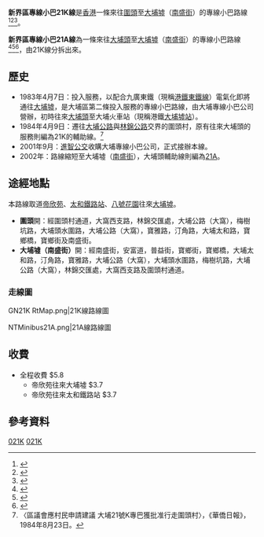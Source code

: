 {{NoteTA 
|1=zh-hk:進智公交; zh-tw:進智公交; zh-cn:進智公交 }}
{{Infobox Bus Route
| image = NTMinibus21K LB0552 2018.jpg
| number = 新界區專線小巴21K線
| operator = [[進智公交|進智公交]]
| garage =
| length =
| time = 約15分鐘
| start = [[圍頭村|圍頭]]
| via = [[帝欣苑|帝欣苑]]、[[太和站_(香港)|太和站]]、[[八號花園|八號花園]]
| end = [[大埔墟|大埔墟]]（[[南盛街|南盛街]]）
| level = 0500-2315
| level1 = 0515-2300
| frequency =12/15分鐘一班（2115後每30分鐘一班）
| Other_route = 無
| vehicle = [[豐田Coaster|豐田Coaster]]LPG
| Fare = HK$5.8
| compete = [[紅色公共小巴|紅色公共小巴]]
}}
{{Infobox Bus Route
| image = UR6153 New Territories 21A 05-08-2020.jpg
| number = 新界區專線小巴21A線
| operator = [[進智公交|進智公交]]
| garage =
| length =
| time = 約15分鐘
| start = [[大埔頭|大埔頭]]
| via = [[太湖花園|太湖花園]]、[[八號花園|八號花園]]
| end = [[大埔墟|大埔墟]]（[[南盛街|南盛街]]）
| level = 0600-2130
| level1 = 0610-2140
| frequency =12/15分
| Other_route = 無
| vehicle = [[豐田Coaster|豐田Coaster]]LPG
| Fare = $4.3
| compete = [[九龍巴士71K線|九龍巴士71K線]]<br>（需繞經廣福、富善及富亨，行車時間較長）
}}
'''新界區專線小巴21K線'''是[[香港|香港]]一條來往[[圍頭村|圍頭]]至[[大埔墟|大埔墟]]（[[南盛街|南盛街]]）的專線小巴路線<ref>{{Cite web |url=http://www.amspt.com/jdownloads/Route/New%20Territories/21K.pdf |title=進智公交 - 專線小巴21K線官方資料 |access-date=2020-06-07 |archive-date=2020-09-07 |archive-url=https://web.archive.org/web/20200907154530/http://www.amspt.com/jdownloads/Route/New%20Territories/21K.pdf |dead-url=no }}</ref><ref>{{Cite web |url=http://hketransport.td.gov.hk/ris_page/get_gmb_detail.php?route_id=2225&lang=TC |title=運輸署 - 新界區專線小巴21K線 |access-date=2016-12-18 |archive-date=2018-04-27 |archive-url=https://web.archive.org/web/20180427154432/http://hketransport.td.gov.hk/ris_page/get_gmb_detail.php?route_id=2225&lang=TC |dead-url=no }}</ref><ref>{{Cite web |url=http://www.681busterminal.com/version2/index.php?fi=a201&id=237 |title=681巴士總站 小巴21K線 |access-date=2010-07-17 |archive-date=2020-05-02 |archive-url=https://web.archive.org/web/20200502213211/http://www.681busterminal.com/version2/index.php?fi=a201&id=237 |dead-url=no }}</ref>。

'''新界區專線小巴21A線'''為一條來往[[大埔頭|大埔頭]]至[[大埔墟|大埔墟]]（[[南盛街|南盛街]]）的專線小巴路線<ref>{{Cite web |url=http://www.amspt.com/jdownloads/Route/New%20Territories/21A.pdf |title=進智公交 - 專線小巴21A線官方資料 |access-date=2020-06-07 |archive-date=2020-09-07 |archive-url=https://web.archive.org/web/20200907155124/http://www.amspt.com/jdownloads/Route/New%20Territories/21A.pdf |dead-url=no }}</ref><ref>{{Cite web |url=http://hketransport.td.gov.hk/ris_page/get_gmb_detail.php?route_id=2432&lang=TC |title=運輸署 - 新界區專線小巴21A線 |access-date=2018-12-02 |archive-date=2018-12-02 |archive-url=https://web.archive.org/web/20181202112705/http://hketransport.td.gov.hk/ris_page/get_gmb_detail.php?route_id=2432&lang=TC |dead-url=no }}</ref><ref>{{Cite web |url=http://www.681busterminal.com/version2/index.php?fi=a201&id=236 |title=681巴士總站 小巴21A線 |access-date=2018-12-02 |archive-date=2020-05-02 |archive-url=https://web.archive.org/web/20200502213216/http://www.681busterminal.com/version2/index.php?fi=a201&id=236 |dead-url=no }}</ref>，由21K線分拆出來。

==歷史==
*1983年4月7日：投入服務，以配合九廣東鐵（現稱[[港鐵|港鐵]][[東鐵線|東鐵線]]）電氣化即將通往[[大埔墟|大埔墟]]，是大埔區第二條投入服務的專線小巴路線，由大埔專線小巴公司營辦，初時往來[[大埔頭|大埔頭]]至大埔火車站（現稱港鐵[[大埔墟站|大埔墟站]]）。
*1984年4月9日：遷往[[大埔公路|大埔公路]]與[[林錦公路|林錦公路]]交界的圍頭村，原有往來大埔頭的服務則編為21K的輔助線。<ref>〈區議會應村民申請建議 大埔21號K專巴獲批准行走圍頭村〉，《華僑日報》，1984年8月23日。</ref>
*2001年9月：[[進智公交|進智公交]]收購大埔專線小巴公司，正式接辦本線。
*2002年：路線縮短至大埔墟（[[南盛街|南盛街]]），大埔頭輔助線則編為[[新界區專線小巴21A線|21A]]。

==途經地點==
本路線取道[[帝欣苑|帝欣苑]]、[[太和站_(香港)|太和鐵路站]]、[[八號花園|八號花園]]往來[[大埔墟|大埔墟]]。
*'''圍頭'''開：經圍頭村通道，大窩西支路，林錦交匯處，大埔公路（大窩），梅樹坑路，大埔頭水圍路，大埔公路（大窩），寶雅路，汀角路，大埔太和路，寶鄉橋，寶鄉街及南盛街。
*'''大埔墟（南盛街）'''開：經南盛街，安富道，普益街，寶鄉街，寶鄉橋，大埔太和路，汀角路，寶雅路，大埔公路（大窩），大埔頭水圍路，梅樹坑路，大埔公路（大窩），林錦交匯處，大窩西支路及圍頭村通道。

===走線圖===
<gallery>
GN21K RtMap.png|21K線路線圖
</gallery>
<gallery>
NTMinibus21A.png|21A線路線圖
</gallery>

==收費==
*全程收費 $5.8
**帝欣苑往來大埔墟 $3.7
**帝欣苑往來太和鐵路站 $3.7
{{fare-remarks|GMBSection1|fcs=Y}}

==參考資料==
<references />

{{大埔區小巴路線列表}}{{進智公交}}
[[Category:新界區小巴路線|021K]]
[[Category:大埔區小巴路線|021K]]